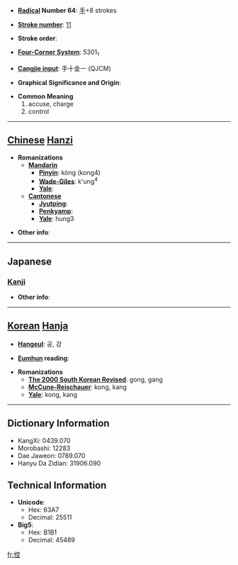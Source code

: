 * '''[[Wiktionary:Chinese radical index| Radical]] Number 64''': [[Wiktionary:Chinese radical index 手|手]]+8 strokes

* '''[[Wiktionary:Chinese total strokes index|Stroke number]]''': [[Wiktionary:Chinese total strokes index 11|11]]

* '''Stroke order''': 

* '''[[Wiktionary:Chinese four corner index|Four-Corner System]]''': 5301<sub>1</sub>

* '''[[Wiktionary:Chinese Cangjie index|Cangjie input]]''': 手十金一 (QJCM)

* '''Graphical Significance and Origin''': 

* '''Common Meaning'''
*#accuse, charge
*# control


----

== [[Chinese]] [[Hanzi]] ==

* '''Romanizations'''
** '''[[Mandarin]]'''
*** '''[[Pinyin]]''': kòng (kong4)
*** '''[[Wade-Giles]]''': k'ung<sup>4</sup>
*** '''[[Yale]]''': 
** '''[[Cantonese]]'''
*** '''[[Jyutping]]''':
*** '''[[Penkyamp]]''': 
*** '''[[Yale]]''': hung3

* '''Other info''': 

----

==Japanese==
===[[Kanji]]===
{{kanji|on readings=[[こう]] (kō)|kun readings=[[ひかえる]] (hikaeru), [[ひかえ]] (hikae)}}

* '''Other info''':  

----

== [[Korean]] [[Hanja]] ==

* '''[[Hangeul]]''': 공, 강

* '''[[Eumhun]] reading''': 

* '''Romanizations'''
** '''[[The 2000 South Korean Revised Romanization|The 2000 South Korean Revised]]''': gong, gang
** '''[[McCune-Reischauer]]''': kong, kang
** '''[[Yale]]''': kong, kang

----

== Dictionary Information ==

* KangXi: 0439.070
* Morobashi: 12283
* Dae Jaweon: 0789.070
* Hanyu Da Zidian: 31906.090

== Technical Information ==

* '''Unicode''':
** Hex: 63A7
** Decimal: 25511
* '''Big5''':
** Hex: B1B1
** Decimal: 45489

[[fr:控]]